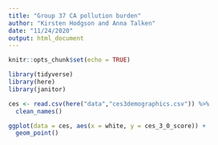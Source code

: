 ```yaml
---
title: "Group 37 CA pollution burden"
author: "Kirsten Hodgson and Anna Talken"
date: "11/24/2020"
output: html_document
---
```


```r
knitr::opts_chunk$set(echo = TRUE)

library(tidyverse)
library(here)
library(janitor)
```

```r
ces <- read.csv(here("data","ces3demographics.csv")) %>% 
  clean_names()
```

```r
ggplot(data = ces, aes(x = white, y = ces_3_0_score)) +
  geom_point()
```


